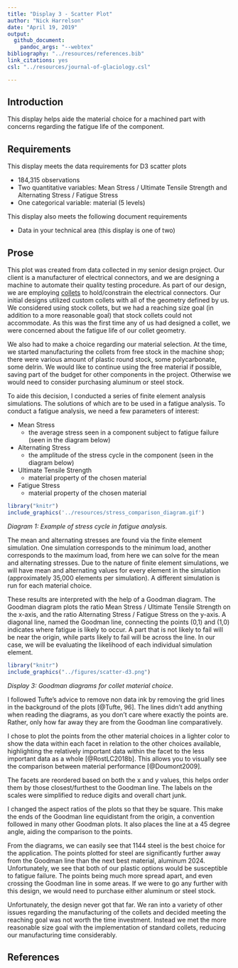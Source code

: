 ```yaml
---
title: "Display 3 - Scatter Plot"
author: "Nick Harrelson"
date: "April 19, 2019"
output: 
  github_document: 
    pandoc_args: "--webtex"
bibliography: "../resources/references.bib"
link_citations: yes
csl: "../resources/journal-of-glaciology.csl"

---
```


## Introduction   

This display helps aide the material choice for a machined part with
concerns regarding the fatigue life of the component.

## Requirements 

This display meets the data requirements for D3 scatter plots

- 184,315 observations 
- Two quantitative variables: Mean Stress / Ultimate Tensile Strength and Alternating Stress / Fatigue Stress 
- One categorical variable: material (5 levels)

This display also meets the following document requirements 

- Data in your technical area (this display is one of two) 
    
## Prose

This plot was created from data collected in my senior design project. Our client is a manufacturer of electrical connectors, and we are designing a machine to automate their quality testing procedure. As part of our design, we are employing [collets](https://en.wikipedia.org/wiki/Collet) to hold/constrain the electrical connectors. Our initial designs utilized custom collets with all of the geometry defined by us. We considered using stock collets, but we had a reaching size goal (in addition to a more reasonable goal) that stock collets could not accommodate. As this was the first time any of us had designed a collet, we were concerned about the fatigue life of our collet geometry. 

We also had to make a choice regarding our material selection. At the time, we started manufacturing the collets from free stock in the machine shop; there were various amount of plastic round stock, some polycarbonate, some delrin. We would like to continue using the free material if possible, saving part of the budget for other components in the project. Otherwise we would need to consider purchasing aluminum or steel stock. 

To aide this decision, I conducted a series of finite element analysis simulations. The solutions of which are to be used in a fatigue analysis. To conduct a fatigue analysis, we need a few parameters of interest:

- Mean Stress
    + the average stress seen in a component subject to fatigue failure (seen in the diagram below)
- Alternating Stress
    + the amplitude of the stress cycle in the component (seen in the diagram below)
- Ultimate Tensile Strength
    + material property of the chosen material
- Fatigue Stress
    + material property of the chosen material 
    
```r
library("knitr")
include_graphics('../resources/stress_comparison_diagram.gif')
```

*Diagram 1: Example of stress cycle in fatigue analysis.*

The mean and alternating stresses are found via the finite element simulation. One simulation corresponds to the minimum load, another corresponds to the maximum load, from here we can solve for the mean and alternating stresses. Due to the nature of finite element simulations, we will have mean and alternating values for every element in the simulation (approximately 35,000 elements per simulation). A different simulation is run for each material choice.

These results are interpreted with the help of a Goodman diagram. The Goodman diagram plots the ratio Mean Stress / Ultimate Tensile Strength on the x-axis, and the ratio Alternating Stress / Fatigue Stress on the y-axis. A diagonal line, named the Goodman line, connecting the points (0,1) and (1,0) indicates where fatigue is likely to occur. A part that is not likely to fail will be near the origin, while parts likely to fail will be across the line. In our case, we will be evaluating the likelihood of each individual simulation element. 

```r
library("knitr")
include_graphics("../figures/scatter-d3.png")
```
*Display 3: Goodman diagrams for collet material choice.*

I followed Tufte's advice to remove non data ink by removing the grid lines in the background of the plots [@Tufte, 96]. The lines didn't add anything when reading the diagrams, as you don't care where exactly the points are. Rather, only how far away they are from the Goodman line comparatively. 

I chose to plot the points from the other material choices in a lighter color to show the data within each facet in relation to the other choices available, highlighting the relatively important data within the facet to the less important data as a whole [@RostLC2018b]. This allows you to visually see the comparison between material performance [@Doumont2009].

The facets are reordered based on both the x and y values, this helps order them by those closest/furthest to the Goodman line. The labels on the scales were simplified to reduce digits and overall chart junk.

I changed the aspect ratios of the plots so that they be square. This make the ends of the Goodman line equidistant from the origin, a convention followed in many other Goodman plots. It also places the line at a 45 degree angle, aiding the comparison to the points. 

From the diagrams, we can easily see that 1144 steel is the best choice for the application. The points plotted for steel are significantly further away from the Goodman line than the next best material, aluminum 2024. Unfortunately, we see that both of our plastic options would be susceptible to fatigue failure. The points being much more spread apart, and even crossing the Goodman line in some areas. If we were to go any further with this design, we would need to purchase either aluminum or steel stock. 

Unfortunately, the design never got that far. We ran into a variety of other issues regarding the manufacturing of the collets and decided meeting the reaching goal was not worth the time investment. Instead we met the more reasonable size goal with the implementation of standard collets, reducing our manufacturing time considerably.  

## References

<div id="refs"></div>
